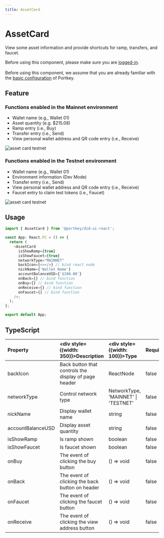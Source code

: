```yaml
---
title: AssetCard
---
```



# AssetCard

View some asset information and provide shortcuts for ramp, transfers, and faucet.

<HighlightBlock>
Before using this component, please make sure you are <a href="/docs/SDKs/UISDK/TypeScript/Document/SignIn">logged-in</a>. 
<br/><br/>
Before using this component, we assume that you are already familiar with the <a href="/docs/SDKs/UISDK/TypeScript/Document/Configuration">basic configuration</a> of Portkey.
</HighlightBlock>

## Feature

### Functions enabled in the Mainnet environment
-   Wallet name (e.g., Wallet 01)
-   Asset quantity (e.g. $215.08)
-   Ramp entry (i.e., Buy)
-   Transfer entry (i.e., Send)
-   View personal wallet address and QR code entry (i.e., Receive)

![asset card testnet](/img/ui-sdk/asset-card-mainnet.png)

### Functions enabled in the Testnet environment
-   Wallet name (e.g., Wallet 01)
-   Environment information (Dev Mode)
-   Transfer entry (i.e., Send)
-   View personal wallet address and QR code entry (i.e., Receive)
-   Faucet entry to claim test tokens (i.e., Faucet)

![asset card testnet](/img/ui-sdk/asset-card-testnet.png)

## Usage

```typescript
import { AssetCard } from '@portkey/did-ui-react';

const App: React.FC = () => {
  return (
    <AssetCard
      isShowRamp={true}
      isShowFaucet={true}
      networkType="MAINNET"
      backIcon={<></>} // bind react node
      nickName={'Wallet Name'}
      accountBalanceUSD={'$100.00'}
      onBack={} // bind function
      onBuy={} // bind function
      onReceive={} // bind function
      onFaucet={} // bind function
    />;
  );
};

export default App;
```

## TypeScript

| Property          | <div style={{width: 350}}>Description</div>          | <div style={{width: 100}}>Type</div>  | Required  | <div style={{width: 100}}>Default</div> | Version  |
| :---------------- | :--------------------------------------------------- | :------------------------------------ | :-------- | :------------ | :--------- |
| backIcon          | Back button that controls the display of page header | ReactNode                             | false     | —             |            |
| networkType       | Control network type                                 | NetworkType, 'MAINNET' \| 'TESTNET'   | false     | —             | 2.0.0      |
| nickName          | Display wallet name                                  | string                                | false     | —             |            |
| accountBalanceUSD | Display asset quantity                               | string                                | false     | —             |            |
| isShowRamp        | Is ramp shown                                        | boolean                               | false     | —             |            |
| isShowFaucet      | Is faucet shown                                      | boolean                               | false     | —             |            |
| onBuy             | The event of clicking the buy button                 | () => void                            | false     | —             |            |
| onBack            | The event of clicking the back button on header      | () => void                            | false     | —             |            |
| onFaucet          | The event of clicking the faucet button              | () => void                            | false     | —             |            |
| onReceive         | The event of clicking the view address button        | () => void                            | false     | —             |            |
